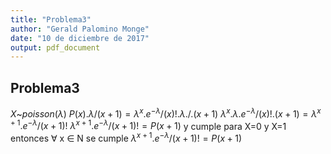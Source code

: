 ```yaml
---
title: "Problema3"
author: "Gerald Palomino Monge"
date: "10 de diciembre de 2017"
output: pdf_document
---
```


## Problema3

$X$~$poisson(\lambda)$
$P(x).\lambda/(x+1)=\lambda^x.e^{-\lambda}/(x)!.\lambda./.(x+1)$
$\lambda^{x}.\lambda.e^{-\lambda}/(x)!.(x+1)=\lambda^{x+1}.e^{-\lambda}/(x+1)!$
$\lambda^{x+1}.e^{-\lambda}/(x+1)!=P(x+1)$
 y cumple para X=0 y X=1 
entonces  $\forall$ x $\in$ N se cumple
$\lambda^{x+1}.e^{-\lambda}/(x+1)!=P(x+1)$
